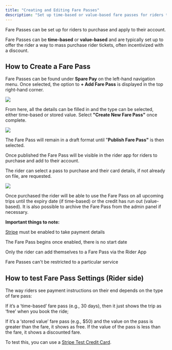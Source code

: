 ```yaml
---
title: "Creating and Editing Fare Passes"
description: "Set up time-based or value-based fare passes for riders to purchase"
---
```


Fare Passes can be set up for riders to purchase and apply to their account.

Fare Passes can be **time-based** or **value-based** and are typically set up to offer the rider a way to mass purchase rider tickets, often incentivized with a discount.

## How to Create a Fare Pass

Fare Passes can be found under **Spare Pay** on the left-hand navigation menu. Once selected, the option to **+ Add Fare Pass** is displayed in the top right-hand corner.

![](https://spare-74fa64f80617.intercom-attachments-1.com/i/o/972654339/7aab101f218139f8cb9ff71c/2YyjPnfP5pzdCEoJeHoKkMs5iepg82G6pA.png?expires=1753820100&signature=272dc7a8d58490509c3780cff165aae737069b545dc9b84481de1277786261eb&req=fSclEMx6noJWFb4f3HP0gFW719Iqi6DI6%2BkRLrjrLYe1FFmGI80gFD4QTBt8%0AmBQ%3D%0A)

From here, all the details can be filled in and the type can be selected, either time-based or stored value. Select **"Create New Fare Pass"** once complete.

![](https://spare-74fa64f80617.intercom-attachments-1.com/i/o/972654340/f00651129cf08041951590e2/v02bxOH4-NySDwIf5egKBeGUox23eUyoCA.png?expires=1753820100&signature=86e5f6b90fd8b3e54813deb4d3d2eb72d547b7afda01314c6324b341b1368be7&req=fSclEMx6noVfFb4f3HP0gIxzmdG7NaIyH3xNO%2FUt6rQVMxOcf4G43%2BeSJFZB%0AHTI%3D%0A)

The Fare Pass will remain in a draft format until "**Publish Fare Pass"** is then selected.

Once published the Fare Pass will be visible in the rider app for riders to purchase and add to their account. 

The rider can select a pass to purchase and their card details, if not already on file, are requested.

![](https://spare-74fa64f80617.intercom-attachments-1.com/i/o/972654341/0cb386a1d49a5b008b9d07f2/JiuvkP2uqXHLgNLAOSES5qXZ9oLfb6mghw.png?expires=1753820100&signature=e17344a638594f22a6e79e8401dca1334de63b6989258ad5591e567051a20a78&req=fSclEMx6noVeFb4f3HP0gLJ9PqlPNFqMbi86eyIipCrzM9nEv6MggN8BEWfN%0AoGk%3D%0A)

Once purchased the rider will be able to use the Fare Pass on all upcoming trips until the expiry date (if time-based) or the credit has run out (value-based). It is also possible to archive the Fare Pass from the admin panel if necessary.

**Important things to note:**

[Stripe](https://app.intercom.com/a/apps/wyxobwoi/articles/articles/8989425/show) must be enabled to take payment details

The Fare Pass begins once enabled, there is no start date

Only the rider can add themselves to a Fare Pass via the Rider App

Fare Passes can't be restricted to a particular service

## How to test Fare Pass Settings (Rider side)

The way riders see payment instructions on their end depends on the type of fare pass:

If it’s a ‘time-based’ fare pass (e.g., 30 days), then it just shows the trip as ‘free’ when you book the ride;

If it’s a ‘stored value’ fare pass (e.g., $50) and the value on the pass is greater than the fare, it shows as free. If the value of the pass is less than the fare, it shows a discounted fare.

To test this, you can use a [Stripe Test Credit Card](https://stripe.com/docs/testing).
